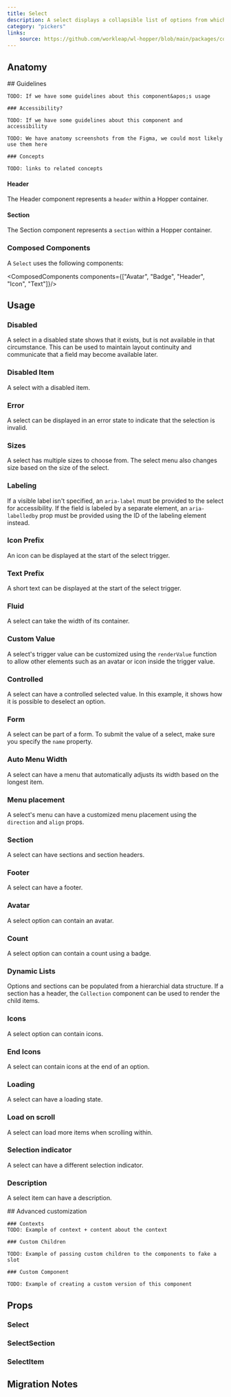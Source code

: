 ```yaml
---
title: Select
description: A select displays a collapsible list of options from which the user can select one.
category: "pickers"
links:
    source: https://github.com/workleap/wl-hopper/blob/main/packages/components/src/select/src/Select.tsx
---
```


<Example src="select/docs/preview" isOpen />

## Anatomy

<FeatureFlag flag="next">
    ## Guidelines

    TODO: If we have some guidelines about this component&apos;s usage

    ### Accessibility?

    TODO: If we have some guidelines about this component and accessibility
</FeatureFlag>

<FeatureFlag flag="rc">

    TODO: We have anatomy screenshots from the Figma, we could most likely use them here

    ### Concepts

    TODO: links to related concepts
</FeatureFlag>

#### Header

The Header component represents a `header` within a Hopper container.

#### Section

The Section component represents a `section` within a Hopper container.

### Composed Components

A `Select` uses the following components:

<ComposedComponents components={["Avatar", "Badge", "Header", "Icon", "Text"]}/>

## Usage

### Disabled
A select in a disabled state shows that it exists, but is not available in that circumstance. This can be used to maintain layout continuity and communicate that a field may become available later.

<Example src="select/docs/disabled" />

### Disabled Item

A select with a disabled item.

<Example src="select/docs/select-dropdown/disabled" />

### Error
A select can be displayed in an error state to indicate that the selection is invalid.

<Example src="select/docs/error" />

### Sizes
A select has multiple sizes to choose from.
The select menu also changes size based on the size of the select.

<Example src="select/docs/sizes" />

### Labeling
If a visible label isn't specified, an `aria-label` must be provided to the select for accessibility. If the field is labeled by a separate element, an `aria-labelledby` prop must be provided using the ID of the labeling element instead.

<Example src="select/docs/labeling" />

### Icon Prefix
An icon can be displayed at the start of the select trigger.

<Example src="select/docs/iconPrefix" />

### Text Prefix
A short text can be displayed at the start of the select trigger.

<Example src="select/docs/textPrefix" />

### Fluid
A select can take the width of its container.

<Example src="select/docs/fluid" />

### Custom Value
A select's trigger value can be customized using the `renderValue` function to allow other elements such as an avatar or icon inside the trigger value.

<Example src="select/docs/customValue" />

### Controlled
A select can have a controlled selected value. In this example, it shows how it is possible to deselect an option.

<Example src="select/docs/controlled" />

### Form
A select can be part of a form. To submit the value of a select, make sure you specify the `name` property.

<Example src="select/docs/form" />

### Auto Menu Width

A select can have a menu that automatically adjusts its width based on the longest item.

<Example src="select/docs/select-dropdown/autoMenuWidth" />

### Menu placement

A select's menu can have a customized menu placement using the `direction` and `align` props.

<Example src="select/docs/select-dropdown/menuPlacement" />

### Section

A select can have sections and section headers.

<Example src="select/docs/select-dropdown/section" />

### Footer

A select can have a footer.

<Example src="select/docs/select-dropdown/footer" />

### Avatar

A select option can contain an avatar.

<Example src="select/docs/select-dropdown/avatar" />

### Count

A select option can contain a count using a badge.

<Example src="select/docs/select-dropdown/count" />

### Dynamic Lists

Options and sections can be populated from a hierarchial data structure.
If a section has a header, the `Collection` component can be used to render the child items.

<Example src="select/docs/select-dropdown/dynamicLists" />

### Icons

A select option can contain icons.

<Example src="select/docs/select-dropdown/icons" />

### End Icons

A select can contain icons at the end of an option.

<Example src="select/docs/select-dropdown/endIcons" />

### Loading

A select can have a loading state.

<Example src="select/docs/select-dropdown/loading" />

### Load on scroll

A select can load more items when scrolling within.

<Example src="select/docs/select-dropdown/loadOnScroll" />

### Selection indicator

A select can have a different selection indicator.

<Example src="select/docs/select-dropdown/selectionIndicator" />

### Description

A select item can have a description.

<Example src="select/docs/select-dropdown/description" />

<FeatureFlag flag="next">
    ## Advanced customization

    ### Contexts
    TODO: Example of context + content about the context

    ### Custom Children

    TODO: Example of passing custom children to the components to fake a slot

    ### Custom Component

    TODO: Example of creating a custom version of this component
</FeatureFlag>

## Props

### Select

<PropTable component="Select" />

### SelectSection

<PropTable component="ListBoxSection" />

### SelectItem

<PropTable component="ListBoxItem" />

## Migration Notes

<MigrateGuide src="select/docs/migration-notes" />
